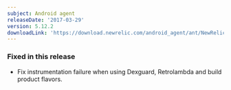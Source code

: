 ```yaml
---
subject: Android agent
releaseDate: '2017-03-29'
version: 5.12.2
downloadLink: 'https://download.newrelic.com/android_agent/ant/NewRelic_Android_Agent_5.12.2.zip'
---
```


### Fixed in this release

* Fix instrumentation failure when using Dexguard, Retrolambda and build product flavors.
